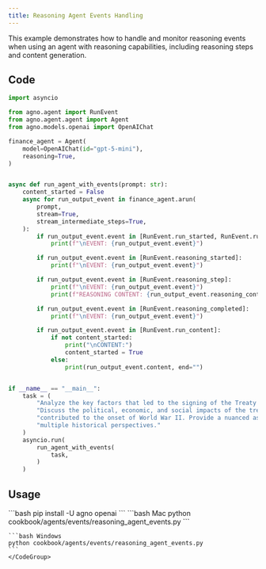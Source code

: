 ```yaml
---
title: Reasoning Agent Events Handling
---
```


This example demonstrates how to handle and monitor reasoning events when using an agent with reasoning capabilities, including reasoning steps and content generation.

## Code

```python cookbook/agents/events/reasoning_agent_events.py
import asyncio

from agno.agent import RunEvent
from agno.agent.agent import Agent
from agno.models.openai import OpenAIChat

finance_agent = Agent(
    model=OpenAIChat(id="gpt-5-mini"),
    reasoning=True,
)


async def run_agent_with_events(prompt: str):
    content_started = False
    async for run_output_event in finance_agent.arun(
        prompt,
        stream=True,
        stream_intermediate_steps=True,
    ):
        if run_output_event.event in [RunEvent.run_started, RunEvent.run_completed]:
            print(f"\nEVENT: {run_output_event.event}")

        if run_output_event.event in [RunEvent.reasoning_started]:
            print(f"\nEVENT: {run_output_event.event}")

        if run_output_event.event in [RunEvent.reasoning_step]:
            print(f"\nEVENT: {run_output_event.event}")
            print(f"REASONING CONTENT: {run_output_event.reasoning_content}")  # type: ignore

        if run_output_event.event in [RunEvent.reasoning_completed]:
            print(f"\nEVENT: {run_output_event.event}")

        if run_output_event.event in [RunEvent.run_content]:
            if not content_started:
                print("\nCONTENT:")
                content_started = True
            else:
                print(run_output_event.content, end="")


if __name__ == "__main__":
    task = (
        "Analyze the key factors that led to the signing of the Treaty of Versailles in 1919. "
        "Discuss the political, economic, and social impacts of the treaty on Germany and how it "
        "contributed to the onset of World War II. Provide a nuanced assessment that includes "
        "multiple historical perspectives."
    )
    asyncio.run(
        run_agent_with_events(
            task,
        )
    )
```

## Usage

<Steps>
  <Snippet file="create-venv-step.mdx" />

  <Step title="Install libraries">
    ```bash
    pip install -U agno openai
    ```
  </Step>

  <Step title="Run Agent">
    <CodeGroup>
    ```bash Mac
    python cookbook/agents/events/reasoning_agent_events.py
    ```
    
    ```bash Windows
    python cookbook/agents/events/reasoning_agent_events.py
    ```
    </CodeGroup>
  </Step>
</Steps>